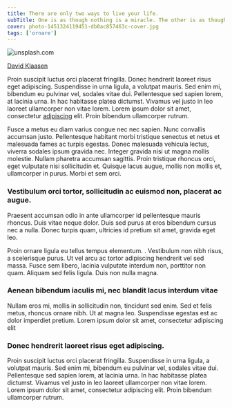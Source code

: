 ```yaml
---
title: There are only two ways to live your life.
subTitle: One is as though nothing is a miracle. The other is as though everything is a miracle.
cover: photo-1451324119451-db0ac857463c-cover.jpg
tags: ['ornare']
---
```



<PhotoCredit>

![unsplash.com](./photo-1451324119451-db0ac857463c.jpg)

[David Klaasen](https://unsplash.com/photos/b1NFkUR-3Fg)

</PhotoCredit>

Proin suscipit luctus orci placerat fringilla. Donec hendrerit laoreet risus eget adipiscing. Suspendisse in urna ligula, a volutpat mauris. Sed enim mi, bibendum eu pulvinar vel, sodales vitae dui. Pellentesque sed sapien lorem, at lacinia urna. In hac habitasse platea dictumst. Vivamus vel justo in leo laoreet ullamcorper non vitae lorem. Lorem ipsum dolor sit amet, consectetur [adipiscing](/i-am-so-clever/) elit. Proin bibendum ullamcorper rutrum.

Fusce a metus eu diam varius congue nec nec sapien. Nunc convallis accumsan justo. Pellentesque habitant morbi tristique senectus et netus et malesuada fames ac turpis egestas. Donec malesuada vehicula lectus, viverra sodales ipsum gravida nec. Integer gravida nisi ut magna mollis molestie. Nullam pharetra accumsan sagittis. Proin tristique rhoncus orci, eget vulputate nisi sollicitudin et. Quisque lacus augue, mollis non mollis et, ullamcorper in purus. Morbi et sem orci.

### Vestibulum orci tortor, sollicitudin ac euismod non, placerat ac augue.

Praesent accumsan odio in ante ullamcorper id pellentesque mauris rhoncus. Duis vitae neque dolor. Duis sed purus at eros bibendum cursus nec a nulla. Donec turpis quam, ultricies id pretium sit amet, gravida eget leo.

Proin ornare ligula eu tellus tempus elementum. . Vestibulum non nibh risus, a scelerisque purus. Ut vel arcu ac tortor adipiscing hendrerit vel sed massa. Fusce sem libero, lacinia vulputate interdum non, porttitor non quam. Aliquam sed felis ligula. Duis non nulla magna.

### Aenean bibendum iaculis mi, nec blandit lacus interdum vitae

Nullam eros mi, mollis in sollicitudin non, tincidunt sed enim. Sed et felis metus, rhoncus ornare nibh. Ut at magna leo. Suspendisse egestas est ac dolor imperdiet pretium. Lorem ipsum dolor sit amet, consectetur adipiscing elit

### Donec hendrerit laoreet risus eget adipiscing.

Proin suscipit luctus orci placerat fringilla. Suspendisse in urna ligula, a volutpat mauris. Sed enim mi, bibendum eu pulvinar vel, sodales vitae dui. Pellentesque sed sapien lorem, at lacinia urna. In hac habitasse platea dictumst. Vivamus vel justo in leo laoreet ullamcorper non vitae lorem. Lorem ipsum dolor sit amet, consectetur adipiscing elit. Proin bibendum ullamcorper rutrum.
